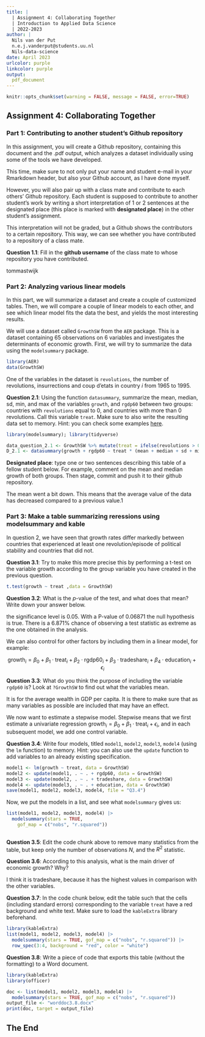 ```yaml
---
title: | 
  | Assignment 4: Collaborating Together
  | Introduction to Applied Data Science
  | 2022-2023
author: |
  Nils van der Put 
  n.e.j.vanderput@students.uu.nl
  Nils-data-science
date: April 2023
urlcolor: purple
linkcolor: purple
output: 
  pdf_document
---
```


```r
knitr::opts_chunk$set(warning = FALSE, message = FALSE, error=TRUE)
```

## Assignment 4: Collaborating Together 

### Part 1: Contributing to another student's Github repository

In this assignment, you will create a Github repository, containing this document and the .pdf output, which analyzes a dataset individually using some of the tools we have developed. 

This time, make sure to not only put your name and student e-mail in your Rmarkdown header, but also your Github account, as I have done myself. 

However, you will also pair up with a class mate and contribute to each others' Github repository. Each student is supposed to contribute to another student's work by writing a short interpretation of 1 or 2 sentences at the designated place (this place is marked with **designated place**) in the other student's assignment. 

This interpretation will not be graded, but a Github shows the contributors to a certain repository. This way, we can see whether you have contributed to a repository of a class mate. 

**Question 1.1**: Fill in the __github username__ of the class mate to whose repository you have contributed. 

tommastwijk



### Part 2: Analyzing various linear models

In this part, we will summarize a dataset and create a couple of customized tables. Then, we will compare a couple of linear models to each other, and see which linear model fits the data the best, and yields the most interesting results.

We will use a dataset called `GrowthSW` from the `AER` package. This is a dataset containing 65 observations on 6 variables and investigates the determinants of economic growth. First, we will try to summarize the data using the `modelsummary` package. 

```r
library(AER)
data(GrowthSW)
```

One of the variables in the dataset is `revolutions`, the number of revolutions, insurrections and coup d'etats in country $i$ from 1965 to 1995.

**Question 2.1**: Using the function `datasummary`, summarize the mean, median, sd, min, and max of the variables `growth`, and `rgdp60` between two groups: countries with `revolutions` equal to 0, and countries with more than 0 revolutions. Call this variable `treat`. Make sure to also write the resulting data set to memory. Hint: you can check some examples [here](https://vincentarelbundock.github.io/modelsummary/articles/datasummary.html#datasummary).

```r
library(modelsummary); library(tidyverse)

data_question_2.1 <- GrowthSW %>% mutate(treat = ifelse(revolutions > 0, "More than 0", "0"))
D_2.1 <- datasummary(growth + rgdp60 ~ treat * (mean + median + sd + min + max), data = GrowthSW)

```

**Designated place**: type one or two sentences describing this table of a fellow student below. For example, comment on the mean and median growth of both groups. Then stage, commit and push it to their github repository. 

The mean went a bit down. This means that the average value of the data has decreased compared to a previous value.1

### Part 3: Make a table summarizing reressions using modelsummary and kable

In question 2, we have seen that growth rates differ markedly between countries that experienced at least one revolution/episode of political stability and countries that did not. 

**Question 3.1**: Try to make this more precise this by performing a t-test on the variable growth according to the group variable you have created in the previous question. 

```r
t.test(growth ~ treat ,data = GrowthSW)

```

**Question 3.2**: What is the $p$-value of the test, and what does that mean? Write down your answer below.

the significance level is 0.05. With a P-value of 0.06871 the null hypothesis is true. There is a 6.871% chance of observing a test statistic as extreme as the one obtained in the analysis.

We can also control for other factors by including them in a linear model, for example:

$$
\text{growth}_i = \beta_0 + \beta_1 \cdot \text{treat}_i + \beta_2 \cdot \text{rgdp60}_i + \beta_3 \cdot \text{tradeshare}_i + \beta_4 \cdot \text{education}_i + \epsilon_i
$$

**Question 3.3**: What do you think the purpose of including the variable `rgdp60` is? Look at `?GrowthSW` to find out what the variables mean. 

It is for the average wealth in GDP per capita. It is there to make sure that as many variables as possible are included that may have an effect. 

We now want to estimate a stepwise model. Stepwise means that we first estimate a univariate regression $\text{growth}_i = \beta_0 + \beta_1 \cdot \text{treat}_i + \epsilon_i$, and in each subsequent model, we add one control variable. 

**Question 3.4**: Write four models, titled `model1`, `model2`, `model3`, `model4` (using the `lm` function) to memory. Hint: you can also use the `update` function to add variables to an already existing specification.

```r
model1 <- lm(growth ~ treat, data = GrowthSW)
model2 <- update(model1, . ~ . + rgdp60, data = GrowthSW)
model3 <- update(model2, . ~ . + tradeshare, data = GrowthSW)
model4 <- update(model3, . ~ . + education, data = GrowthSW)
save(model1, model2, model3, model4, file = "Q3.4")

```

Now, we put the models in a list, and see what `modelsummary` gives us:

```r
list(model1, model2, model3, model4) |>
  modelsummary(stars = TRUE,
    gof_map = c("nobs", "r.squared"))          
  
```

**Question 3.5**: Edit the code chunk above to remove many statistics from the table, but keep only the number of observations $N$, and the $R^2$ statistic. 

**Question 3.6**: According to this analysis, what is the main driver of economic growth? Why?

I think it is tradeshare, because it has the highest values in comparison with the other variables. 

**Question 3.7**: In the code chunk below, edit the table such that the cells (including standard errors) corresponding to the variable `treat` have a red background and white text. Make sure to load the `kableExtra` library beforehand.

```r
library(kableExtra)
list(model1, model2, model3, model4) |>
  modelsummary(stars = TRUE, gof_map = c("nobs", "r.squared")) |>
  row_spec(3:4, background = "red", color = "white")

```

**Question 3.8**: Write a piece of code that exports this table (without the formatting) to a Word document. 

```r
library(kableExtra)
library(officer)

doc <- list(model1, model2, model3, model4) |>
  modelsummary(stars = TRUE, gof_map = c("nobs", "r.squared"))
output_file <- "worddoc3.8.docx"
print(doc, target = output_file)
```

## The End
